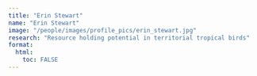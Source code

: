 ```yaml
---
title: "Erin Stewart"
name: "Erin Stewart"
image: "/people/images/profile_pics/erin_stewart.jpg"
research: "Resource holding potential in territorial tropical birds"
format:
  html:
    toc: FALSE
---
```


